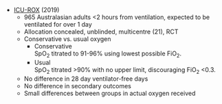 * [ICU-ROX](https://www.nejm.org/doi/10.1056/NEJMoa1903297) (2019)
	* 965 Australasian adults <2 hours from ventilation, expected to be ventilated for over 1 day
	* Allocation concealed, unblinded, multicentre (21), RCT
	* Conservative vs. usual oxygen
		* Conservative\
		SpO~2~ titrated to 91-96% using lowest possible FiO~2~.
		* Usual\
		SpO~2~ titrated >90% with no upper limit, discouraging FiO~2~ <0.3.
	* No difference in 28 day ventilator-free days
	* No difference in secondary outcomes
	* Small differences between groups in actual oxygen received
